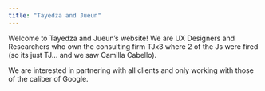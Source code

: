 ```yaml
---
title: "Tayedza and Jueun"
---
```


Welcome to Tayedza and Jueun's website! We are UX Designers and Researchers who own the consulting firm TJx3 where 2 of the Js were fired (so its just TJ... and we saw Camilla Cabello).

We are interested in partnering with all clients and only working with those of the caliber of Google.
